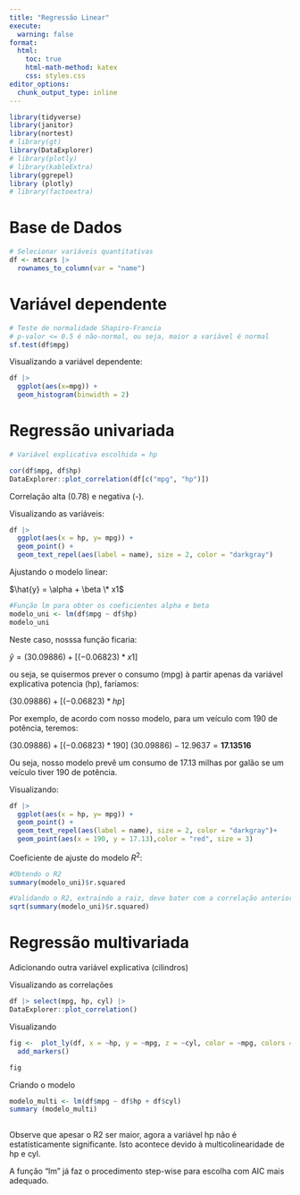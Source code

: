 ```yaml
---
title: "Regressão Linear"
execute: 
  warning: false
format:
  html:
    toc: true
    html-math-method: katex
    css: styles.css
editor_options: 
  chunk_output_type: inline
---
```


```r
library(tidyverse) 
library(janitor)
library(nortest)
# library(gt)
library(DataExplorer)
# library(plotly)
# library(kableExtra)
library(ggrepel)
library (plotly)
# library(factoextra)
```

# Base de Dados

```r
# Selecionar variáveis quantitativas
df <- mtcars |> 
  rownames_to_column(var = "name")
```

# Variável dependente

```r
# Teste de normalidade Shapiro-Francia
# p-valor <= 0.5 é não-normal, ou seja, maior a variável é normal
sf.test(df$mpg)
```

Visualizando a variável dependente:

```r
df |> 
  ggplot(aes(x=mpg)) +
  geom_histogram(binwidth = 2)
```

# Regressão univariada

```r
# Variável explicativa escolhida = hp

cor(df$mpg, df$hp)
DataExplorer::plot_correlation(df[c("mpg", "hp")])
```

Correlação alta (0.78) e negativa (-).

Visualizando as variáveis:

```r
df |> 
  ggplot(aes(x = hp, y= mpg)) +
  geom_point() +
  geom_text_repel(aes(label = name), size = 2, color = "darkgray")
```

Ajustando o modelo linear:

$\hat{y} = \alpha + \beta \* x1$

```r
#Função lm para obter os coeficientes alpha e beta
modelo_uni <- lm(df$mpg ~ df$hp)
modelo_uni
```

Neste caso, nosssa função ficaria:

$\hat{y} = (30.09886) + [(-0.06823) * x1]$

ou seja, se quisermos prever o consumo (mpg) à partir apenas da variável explicativa potencia (hp), faríamos:

$(30.09886) + [(-0.06823) * hp]$

Por exemplo, de acordo com nosso modelo, para um veículo com 190 de potência, teremos:

$(30.09886) + [(-0.06823) * 190]$ $(30.09886) - 12.9637 = \textbf{17.13516}$

Ou seja, nosso modelo prevê um consumo de 17.13 milhas por galão se um veículo tiver 190 de potência.

Visualizando:

```r
df |> 
  ggplot(aes(x = hp, y= mpg)) +
  geom_point() +
  geom_text_repel(aes(label = name), size = 2, color = "darkgray")+
  geom_point(aes(x = 190, y = 17.13),color = "red", size = 3)

```

Coeficiente de ajuste do modelo $R^2$:

```r
#Obtendo o R2
summary(modelo_uni)$r.squared

#Validando o R2, extraindo a raiz, deve bater com a correlação anterior.
sqrt(summary(modelo_uni)$r.squared)
```

# Regressão multivariada

Adicionando outra variável explicativa (cilindros)

Visualizando as correlações

```r
df |> select(mpg, hp, cyl) |> 
DataExplorer::plot_correlation()
```

Visualizando

```r
fig <-  plot_ly(df, x = ~hp, y = ~mpg, z = ~cyl, color = ~mpg, colors = c('darkred', 'green'), size = 1) |> 
  add_markers()

fig
```

Criando o modelo

```r

modelo_multi <- lm(df$mpg ~ df$hp + df$cyl)
summary (modelo_multi)
  
```

Observe que apesar o R2 ser maior, agora a variável hp não é estatísticamente significante. Isto acontece devido à multicolinearidade de hp e cyl.

A função "lm" já faz o procedimento step-wise para escolha com AIC mais adequado.
